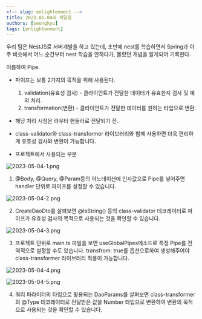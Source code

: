 ```yaml
---
<!-- slug: enlightenment -->
title: 2023.05.04의 깨달음
authors: [seongkyu]
tags: [enlightenment]
---
```


우리 팀은 NestJS로 서버개발을 하고 있는데, 초반에 nest를 학습하면서 Spring과 아주 비슷해서 어느 순간부터 nest 학습을 안하다가, 몰랐던 개념을 알게되어 기록한다.

이름하여 Pipe.

- 파이프는 보통 2가지의 목적을 위해 사용된다.
  1. validation(유효성 검사) - 클라이언트가 전달한 데이터가 유효한지 검사 및 예외 처리.
  2. transformation(변환) - 클라이언트가 전달한 데이터를 원하는 타입으로 변환.

- 해당 처리 시점은 라우터 핸들러로 전달되기 전.

- class-validator와 class-transformer 라이브러리와 함께 사용하면 더욱 편리하게 유효성 검사와 변환이 가능합니다.

- 프로젝트에서 사용되는 부분

![2023-05-04-1.png](image/2023-05-04-1.png)

1. @Body, @Query, @Param등의 어노테이션에 인자값으로 Pipe를 넣어주면 handler 단위로 파이프를 설정할 수 있습니다.

![2023-05-04-2.png](image/2023-05-04-2.png)

2. CreateDaoDto를 살펴보면 @IsString() 등의 class-validator 데코레이터로 파이프가 유효성 검사의 목적으로 사용되는 것을 확인할 수 있습니다.

![2023-05-04-3.png](image/2023-05-04-3.png)

3. 프로젝트 단위로 main.ts 파일을 보면 useGlobalPipes메소드로 특정 Pipe를 전역적으로 설정할 수도 있습니다. transfrom: true를 옵션으로하여 생성해주어야 class-transformer 라이브러리 적용이 가능합니다.

![2023-05-04-4.png](image/2023-05-04-4.png)

![2023-05-04-5.png](image/2023-05-04-5.png)

4. 쿼리 파라미터의 타입으로 활용되는 DaoParams를 살펴보면 class-transformer의 @Type 데코레이터로 전달받은 값을 Number 타입으로 변환하여 변환의 목적으로 사용되는 것을 확인할 수 있습니다.